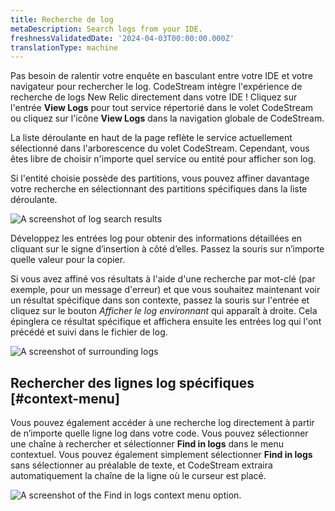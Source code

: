 ```yaml
---
title: Recherche de log
metaDescription: Search logs from your IDE.
freshnessValidatedDate: '2024-04-03T00:00:00.000Z'
translationType: machine
---
```


Pas besoin de ralentir votre enquête en basculant entre votre IDE et votre navigateur pour rechercher le log. CodeStream intègre l&apos;expérience de recherche de logs New Relic directement dans votre IDE ! Cliquez sur l&apos;entrée <DNT>**View Logs**</DNT> pour tout service répertorié dans le volet CodeStream ou cliquez sur l&apos;icône <DNT>**View Logs**</DNT> dans la navigation globale de CodeStream.

La liste déroulante en haut de la page reflète le service actuellement sélectionné dans l&apos;arborescence du volet CodeStream. Cependant, vous êtes libre de choisir n&apos;importe quel service ou entité pour afficher son log.

Si l&apos;entité choisie possède des partitions, vous pouvez affiner davantage votre recherche en sélectionnant des partitions spécifiques dans la liste déroulante.

<img title="Search logs" alt="A screenshot of log search results" src="/images/codestream_screenshot-crop_log-search-results.webp" />

Développez les entrées log pour obtenir des informations détaillées en cliquant sur le signe d’insertion à côté d’elles. Passez la souris sur n’importe quelle valeur pour la copier.

Si vous avez affiné vos résultats à l&apos;aide d&apos;une recherche par mot-clé (par exemple, pour un message d&apos;erreur) et que vous souhaitez maintenant voir un résultat spécifique dans son contexte, passez la souris sur l&apos;entrée et cliquez sur le bouton *Afficher le log environnant* qui apparaît à droite. Cela épinglera ce résultat spécifique et affichera ensuite les entrées log qui l&apos;ont précédé et suivi dans le fichier de log.

<img title="Show surrounding logs" alt="A screenshot of surrounding logs" src="/images/codestream_screenshot-crop_log-show-surrounding.webp" />

## Rechercher des lignes log spécifiques [#context-menu]

Vous pouvez également accéder à une recherche log directement à partir de n’importe quelle ligne log dans votre code. Vous pouvez sélectionner une chaîne à rechercher et sélectionner <DNT>**Find in logs**</DNT> dans le menu contextuel. Vous pouvez également simplement sélectionner <DNT>**Find in logs**</DNT> sans sélectionner au préalable de texte, et CodeStream extraira automatiquement la chaîne de la ligne où le curseur est placé.

<img title="Search for a specific log line." alt="A screenshot of the Find in logs context menu option." src="/images/codestream_screenshot-crop_log-line-search.webp" />